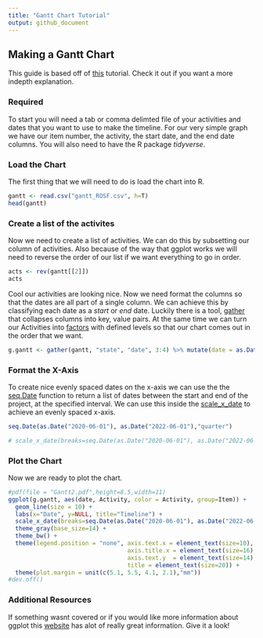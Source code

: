 ---
title: "Gantt Chart Tutorial"
output: github_document
---

## Making a Gantt Chart

This guide is based off of [this](https://www.molecularecologist.com/2019/01/simple-gantt-charts-in-r-with-ggplot2-and-the-tidyverse/) tutorial. Check it out if you want a more indepth explanation.

### Required
To start you will need a tab or comma delimted file of your activities and dates that you want to use to make the timeline. For our very simple graph we have our item number, the activity, the start date, and the end date columns. You will also need to have the R package _tidyverse_.

### Load the Chart
The first thing that we will need to do is load the chart into R.

```{r}
gantt <- read.csv("gantt_ROSF.csv", h=T)
head(gantt) 
```

### Create a list of the activites
Now we need to create a list of activities. We can do this by subsetting our column of activities. Also because of the way that ggplot works we will need to reverse the order of our list if we want everything to go in order.
```{r}
acts <- rev(gantt[[2]])
acts
```
Cool our activities are looking nice. Now we need format the columns so that the dates are all part of a single column. We can achieve this by classifying each date as a _start_ or _end_ date. Luckily there is a tool, [gather](https://www.rdocumentation.org/packages/tidyr/versions/0.8.3/topics/gather) that collapses columns into key, value pairs. At the same time we can turn our Activities into [factors](https://www.tutorialspoint.com/r/r_factors.htm) with defined levels so that our chart comes out in the order that we want. 
```{r}
g.gantt <- gather(gantt, "state", "date", 3:4) %>% mutate(date = as.Date(date, "%Y.%m.%d"), Activity=factor(Activity,as.ordered(acts)))
```
### Format the X-Axis
To create  nice evenly spaced dates on the x-axis we can use the the [seq.Date](https://www.rdocumentation.org/packages/base/versions/3.6.2/topics/seq.Date) function to return a list of dates between the start and end of the project, at the specified interval. We can use this inside the [scale_x_date](http://ggplot.yhathq.com/docs/scale_x_date.html) to achieve an evenly spaced x-axis.

```{r}
seq.Date(as.Date("2020-06-01"), as.Date("2022-06-01"),"quarter")

# scale_x_date(breaks=seq.Date(as.Date("2020-06-01"), as.Date("2022-06-01"), "quarter"), labels=c("6.1.20", "", "12.1.20", "", "6.1.21", "", "12.1.21","","6.1.22"))
```

### Plot the Chart
Now we are ready to plot the chart. 

```{r}
#pdf(file = "Gantt2.pdf",height=8.5,width=11)
ggplot(g.gantt, aes(date, Activity, color = Activity, group=Item)) +
  geom_line(size = 10) +
  labs(x="Date", y=NULL, title="Timeline") +
  scale_x_date(breaks=seq.Date(as.Date("2020-06-01"), as.Date("2022-06-01"), "quarter"), labels=c("6.1.20", "", "12.1.20", "", "6.1.21", "", "12.1.21","","6.1.22"), expand = c(0,1)) +
  theme_gray(base_size=14) + 
  theme_bw() + 
  theme(legend.position = "none", axis.text.x = element_text(size=10), 
                                  axis.title.x = element_text(size=16),
                                  axis.text.y  = element_text(size=14), 
                                  title = element_text(size=20)) +
  theme(plot.margin = unit(c(5.1, 5.5, 4.1, 2.1),"mm"))
#dev.off()
``` 

### Additional Resources
If something wasnt covered or if you would like more information about ggplot this [website](http://www.cookbook-r.com/) has alot of really great information. Give it a look!
  
